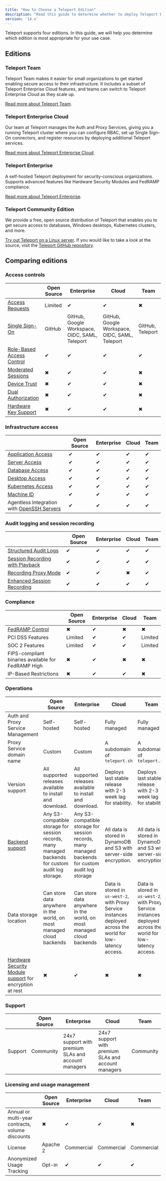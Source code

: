 ```yaml
---
title: "How to Choose a Teleport Edition"
description: "Read this guide to determine whether to deploy Teleport Enterprise, Teleport Cloud, or Open Source Teleport"
version: '14.x'
---
```


Teleport supports four editions. In this guide, we will help you determine
which edition is most appropriate for your use case.

## Editions

### Teleport Team

Teleport Team makes it easier for small organizations to get started enabling
secure access to their infrastructure. It includes a subset of Teleport
Enterprise Cloud features, and teams can switch to Teleport Enterprise Cloud as
they scale up.

[Read more about Teleport Team](/ver/14.x/choose-an-edition/teleport-team).

### Teleport Enterprise Cloud

Our team at Teleport manages the Auth and Proxy Services, giving you a running
Teleport cluster where you can configure RBAC, set up Single Sign-On connectors,
and register resources by deploying additional Teleport services.

[Read more about Teleport Enterprise Cloud](/ver/14.x/choose-an-edition/teleport-cloud/introduction).

### Teleport Enterprise

A self-hosted Teleport deployment for security-conscious organizations.
Supports advanced features like Hardware Security Modules and FedRAMP
compliance.

[Read more about Teleport Enterprise](/ver/14.x/choose-an-edition/teleport-enterprise/introduction).

### Teleport Community Edition

We provide a free, open source distribution of Teleport that enables you to get
secure access to databases, Windows desktops, Kubernetes clusters, and more.

[Try out Teleport on a Linux server](/ver/14.x/index). If you would like to
take a look at the source, visit the [Teleport GitHub
repository](https://github.com/gravitational/teleport).

## Comparing editions

### Access controls

|                                                                               | Open Source | Enterprise                                     | Cloud                                          | Team             |
| ----------------------------------------------------------------------------- | ----------- | ---------------------------------------------- | ---------------------------------------------- | ---------------- |
| [Access Requests](/ver/14.x/access-controls/guides/dual-authz)                | Limited     | ✔                                              | ✔                                              | ✖                |
| [Single Sign-On](/ver/14.x/access-controls/sso)                               | GitHub      | GitHub, Google Workspace, OIDC, SAML, Teleport | GitHub, Google Workspace, OIDC, SAML, Teleport | GitHub, Teleport |
| [Role-Based Access Control](/ver/14.x/access-controls/guides/role-templates)  | ✔           | ✔                                              | ✔                                              | ✔                |
| [Moderated Sessions](/ver/14.x/access-controls/guides/moderated-sessions)     | ✖           | ✔                                              | ✔                                              | ✖                |
| [Device Trust](/ver/14.x/access-controls/device-trust/guide)                  | ✖           | ✔                                              | ✔                                              | ✖                |
| [Dual Authorization](/ver/14.x/access-controls/guides/dual-authz)             | ✖           | ✔                                              | ✔                                              | ✖                |
| [Hardware Key Support](/ver/14.x/access-controls/guides/hardware-key-support) | ✖           | ✔                                              | ✔                                              | ✖                |

### Infrastructure access

|                                                                                      | Open Source | Enterprise | Cloud | Team |
| ------------------------------------------------------------------------------------ | ----------- | ---------- | ----- | ---- |
| [Application Access](/ver/14.x/application-access/getting-started)                   | ✔           | ✔          | ✔     | ✔    |
| [Server Access](/ver/14.x/server-access/getting-started)                             | ✔           | ✔          | ✔     | ✔    |
| [Database Access](/ver/14.x/database-access/getting-started)                         | ✔           | ✔          | ✔     | ✔    |
| [Desktop Access](/ver/14.x/desktop-access/getting-started)                           | ✔           | ✔          | ✔     | ✔    |
| [Kubernetes Access](/ver/14.x/kubernetes-access/getting-started)                     | ✔           | ✔          | ✔     | ✔    |
| [Machine ID](/ver/14.x/machine-id/getting-started)                                   | ✔           | ✔          | ✔     | ✔    |
| Agentless Integration with [OpenSSH Servers](/ver/14.x/server-access/guides/openssh) | ✔           | ✔          | ✔     | ✔    |

### Audit logging and session recording

|                                                                                    | Open Source | Enterprise | Cloud | Team |
| ---------------------------------------------------------------------------------- | ----------- | ---------- | ----- | ---- |
| [Structured Audit Logs](/ver/14.x/reference/audit)                                 | ✔           | ✔          | ✔     | ✔    |
| [Session Recording with Playback](/ver/14.x/architecture/session-recording)        | ✔           | ✔          | ✔     | ✔    |
| [Recording Proxy Mode](/ver/14.x/server-access/guides/recording-proxy-mode)        | ✔           | ✔          | ✖     | ✔    |
| [Enhanced Session Recording](/ver/14.x/server-access/guides/bpf-session-recording) | ✔           | ✔          | ✔     | ✔    |

### Compliance

|                                                                            | Open Source | Enterprise | Cloud | Team    |
| -------------------------------------------------------------------------- | ----------- | ---------- | ----- | ------- |
| [FedRAMP Control](/ver/14.x/access-controls/compliance-frameworks/fedramp) | ✖           | ✔          | ✖     | ✖       |
| PCI DSS Features                                                           | Limited     | ✔          | ✔     | Limited |
| SOC 2 Features                                                             | Limited     | ✔          | ✔     | Limited |
| FIPS-compliant binaries available for FedRAMP High                         | ✖           | ✔          | ✖     | ✖       |
| IP-Based Restrictions                                                      | ✖           | ✔          | ✔     | ✖       |

### Operations

|                                                                                                                | Open Source                                                                                        | Enterprise                                                                                        | Cloud                                                                                                         | Team                                                                                                          |
| -------------------------------------------------------------------------------------------------------------- | -------------------------------------------------------------------------------------------------- | ------------------------------------------------------------------------------------------------- | ------------------------------------------------------------------------------------------------------------- | ------------------------------------------------------------------------------------------------------------- |
| Auth and Proxy Service Management                                                                              | Self-hosted                                                                                        | Self-hosted                                                                                       | Fully managed                                                                                                 | Fully managed                                                                                                 |
| Proxy Service domain name                                                                                      | Custom                                                                                             | Custom                                                                                            | A subdomain of `teleport.sh`                                                                                  | A subdomain of `teleport.sh`                                                                                  |
| Version support                                                                                                | All supported releases available to install and download.                                          | All supported releases available to install and download.                                         | Deploys last stable release with 2-3 week lag for stability.                                                  | Deploys last stable release with 2-3 week lag for stability.                                                  |
| [Backend support](/ver/14.x/reference/backends)                                                                | Any S3-compatible storage for session records, many managed backends for custom audit log storage. | Any S3-compatible storage for session records, many managed backends for custom audit log storage | All data is stored in DynamoDB and S3 with server-side encryption.                                            | All data is stored in DynamoDB and S3 with server-side encryption.                                            |
| Data storage location                                                                                          | Can store data anywhere in the world, on most managed cloud backends                               | Can store data anywhere in the world, on most managed cloud backends                              | Data is stored in `us-west-2`, with Proxy Service instances deployed across the world for low-latency access. | Data is stored in `us-west-2`, with Proxy Service instances deployed across the world for low-latency access. |
| [Hardware Security Module support](/ver/14.x/choose-an-edition/teleport-enterprise/hsm) for encryption at rest | ✖                                                                                                  | ✔                                                                                                 | ✖                                                                                                             | ✖                                                                                                             |

### Support

|         | Open Source | Enterprise                                          | Cloud                                               | Team      |
| ------- | ----------- | --------------------------------------------------- | --------------------------------------------------- | --------- |
| Support | Community   | 24x7 support with premium SLAs and account managers | 24x7 support with premium SLAs and account managers | Community |

### Licensing and usage management

|                                                  | Open Source | Enterprise | Cloud      | Team       |
| ------------------------------------------------ | ----------- | ---------- | ---------- | ---------- |
| Annual or multi-year contracts, volume discounts | ✖           | ✔          | ✔          | ✖          |
| License                                          | Apache 2    | Commercial | Commercial | Commercial |
| Anonymized Usage Tracking                        | Opt-in      | ✔          | ✔          | ✔          |
